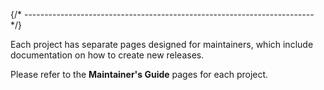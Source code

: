 
{/* ------------------------------------------------------------------------ */}

Each project has separate pages designed for maintainers,
which include documentation on how to create new releases.

Please refer to the **Maintainer's Guide** pages for each project.

